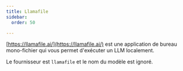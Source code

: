 ```yaml
---
title: Llamafile
sidebar:
  order: 50

---
```



[https://llamafile.ai/](https://llamafile.ai/) est une application de bureau mono-fichier qui vous permet d'exécuter un LLM localement.

Le fournisseur est `llamafile` et le nom du modèle est ignoré.
